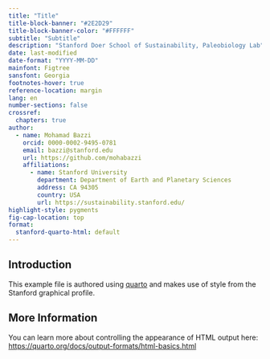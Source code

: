 ```yaml
---
title: "Title"
title-block-banner: "#2E2D29"
title-block-banner-color: "#FFFFFF"
subtitle: "Subtitle"
description: "Stanford Doer School of Sustainability, Paleobiology Lab"
date: last-modified
date-format: "YYYY-MM-DD"
mainfont: Figtree
sansfont: Georgia
footnotes-hover: true
reference-location: margin
lang: en
number-sections: false
crossref:
  chapters: true
author:
  - name: Mohamad Bazzi
    orcid: 0000-0002-9495-0781
    email: bazzi@stanford.edu
    url: https://github.com/mohabazzi
    affiliations:
      - name: Stanford University
        department: Department of Earth and Planetary Sciences
        address: CA 94305
        country: USA
        url: https://sustainability.stanford.edu/
highlight-style: pygments
fig-cap-location: top
format:
  stanford-quarto-html: default
---
```


## Introduction

This example file is authored using [quarto](https://quarto.org) and makes use of style from the Stanford graphical profile.

## More Information

You can learn more about controlling the appearance of HTML output here: <https://quarto.org/docs/output-formats/html-basics.html>


